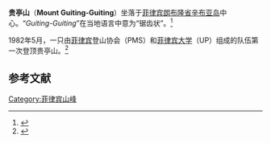 {{Infobox mountain
| name = 贵亭山
| Elevation = 2058米
| Elevation_ref = 
| Prominence = 2058米
| Prominence_ref = 
| pushpin_map = Philippines
| pushpin_map_caption = 
| pushpin_map_size = 150
| label_position = bottom
| Listing = [[Ultra|Ultra]]
| Location = {{PHL}}[[朗布隆省|朗布隆省]]
| Range = [[辛布亚岛|辛布亚岛]]贵亭山脉
| latd = 12 | latm = 24 | lats = 50 | latNS = N
| longd = 122 | longm = 34 | longs = 04 | longEW = E
| coordinates_ref = 
| First_ascent = 1982年
}}

'''贵亭山'''（'''Mount Guiting-Guiting'''）坐落于[[菲律宾|菲律宾]][[朗布隆省|朗布隆省]][[辛布亚岛|辛布亚岛]]中心。“''Guiting-Guiting''”在当地语言中意为“锯齿状”。<ref name="pinoymountaineer">{{Citation | last=Lasco | first=Gideon | author-link= | title=PinoyMountaineer: Mount Guiting-Guiting | date=26 March 2008 | year=2008 | url=http://www.pinoymountaineer.com/2008/03/mt-guiting-guiting-2058.html | accessdate=2008-03-28 | archive-date=2016-07-04 | archive-url=https://web.archive.org/web/20160704150033/http://www.pinoymountaineer.com/2008/03/mt-guiting-guiting-2058.html | dead-url=no }}</ref>

1982年5月，一只由[[菲律宾|菲律宾]]登山协会（PMS）和[[菲律宾大学|菲律宾大学]]（UP）组成的队伍第一次登顶贵亭山。<ref name="Pmountaineer">{{Cite web |url=http://www.pinoymountaineer.com/2008/03/mt-guiting-guiting-2058.html |title=Mt. Guiting-Guiting Pinoymountaineer.com |accessdate=2011-11-09 |archive-date=2016-07-04 |archive-url=https://web.archive.org/web/20160704150033/http://www.pinoymountaineer.com/2008/03/mt-guiting-guiting-2058.html |dead-url=no }}</ref>

== 参考文献 ==
{{reflist}}

{{菲律宾小作品}}

[[Category:菲律宾山峰|Category:菲律宾山峰]]